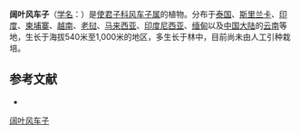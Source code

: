 {{Speciesbox
| name = 阔叶风车子
| status = 
| status_system = 
| image =
| genus = Combretum
| species = latifolium
| authority = Bl.
}}

'''阔叶风车子'''（[[学名|学名]]：{{lang|la|''Combretum latifolium''}}）是[[使君子科|使君子科]][[风车子属|风车子属]]的植物。分布于[[泰国|泰国]]、[[斯里兰卡|斯里兰卡]]、[[印度|印度]]、[[柬埔寨|柬埔寨]]、[[越南|越南]]、[[老挝|老挝]]、[[马来西亚|马来西亚]]、[[印度尼西亚|印度尼西亚]]、[[缅甸|缅甸]]以及[[中国大陆|中国大陆]]的[[云南|云南]]等地，生长于海拔540米至1,000米的地区，多生长于林中，目前尚未由人工引种栽培。

== 参考文献 ==
<div class="references-small">
* {{cite web| url =http://www.bioinfo.cn/db05/KmzwSpecies.php?action=view&id=2767| title =阔叶风车子| work =《中国高等植物数据库全库》| publisher =中国科学院微生物研究所| author =昆明植物研究所| accessdate =2009-02-23| deadurl =yes| archiveurl =https://web.archive.org/web/20160305044849/http://www.bioinfo.cn/db05/KmzwSpecies.php?action=view&id=2767| archivedate =2016-03-05}}
</div>
{{Taxonbar|from=Q15226206}}

[[Category:风车子属|阔叶风车子]]


{{植物小作品}}